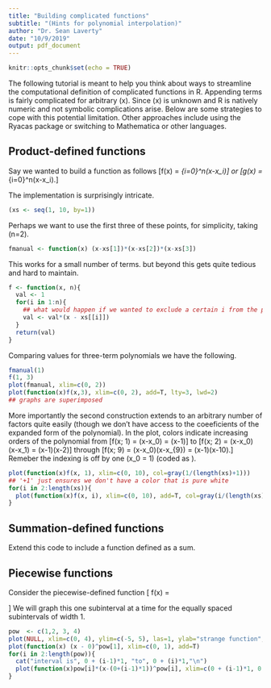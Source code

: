 ```yaml
---
title: "Building complicated functions"
subtitle: "(Hints for polynomial interpolation)"
author: "Dr. Sean Laverty"
date: "10/9/2019"
output: pdf_document
---
```


```r
knitr::opts_chunk$set(echo = TRUE)
```
The following tutorial is meant to help you think about ways to streamline the computational definition of complicated functions in R.  Appending terms is fairly complicated for arbitrary \(x\).  Since \(x\) is unknown and R is natively numeric and not symbolic complications arise.  Below are some strategies to cope with this potential limitation. Other approaches include using the Ryacas package or switching to Mathematica or other languages.

## Product-defined functions

Say we wanted to build a function as follows \[f(x) = \prod_{i=0}^n(x-x_i)\] or \[g(x) = \sum_{i=0}^n(x-x_i).\]

The implementation is surprisingly intricate.
```r
(xs <- seq(1, 10, by=1))
```

Perhaps we want to use the first three of these points, for simplicity, taking \(n=2\).

```r
fmanual <- function(x) (x-xs[1])*(x-xs[2])*(x-xs[3])
```

This works for a small number of terms. but beyond this gets quite tedious and hard to maintain.

```r
f <- function(x, n){
  val <- 1
  for(i in 1:n){
    ## what would happen if we wanted to exclude a certain i from the product?
    val <- val*(x - xs[[i]])
  }
  return(val)
}
```

Comparing values for three-term polynomials we have the following.

```r
fmanual(1)
f(1, 3)
plot(fmanual, xlim=c(0, 2))
plot(function(x)f(x,3), xlim=c(0, 2), add=T, lty=3, lwd=2)
## graphs are superimposed
```

More importantly the second construction extends to an arbitrary number of factors quite easily (though we don't have access to the coeeficients of the expanded form of the polynomial).  In the plot, colors indicate increasing orders of the polynomial from \[f(x; 1) = (x-x_0) = (x-1)\] to \[f(x; 2) = (x-x_0)(x-x_1) = (x-1)(x-2)\] through \[f(x; 9) = (x-x_0)\cdots(x-x_{9}) = (x-1)\cdots (x-10).\] Remeber the indexing is off by one \(x_0 = 1\) (coded as \texttt{xs[1]}).

```r

plot(function(x)f(x, 1), xlim=c(0, 10), col=gray(1/(length(xs)+1)))
## '+1' just ensures we don't have a color that is pure white
for(i in 2:length(xs)){
  plot(function(x)f(x, i), xlim=c(0, 10), add=T, col=gray(i/(length(xs)+1)))
}
```

## Summation-defined functions
Extend this code to include a function defined as a sum.

## Piecewise functions
Consider the piecewise-defined function \[
f(x) = \begin{cases}
1(x-0)^1, 0 \leq x < 1\\
2(x-1)^2, 1 \leq x < 2\\
3(x-2)^3, 2 \leq x < 3\\
4(x-3)^4, 3 \leq x \leq 4
\end{cases}\]
We will graph this one subinterval at a time for the equally spaced subintervals of width 1.

```r
pow  <- c(1,2, 3, 4)
plot(NULL, xlim=c(0, 4), ylim=c(-5, 5), las=1, ylab="strange function", xlab="x")
plot(function(x) (x - 0)^pow[1], xlim=c(0, 1), add=T)
for(i in 2:length(pow)){
  cat("interval is", 0 + (i-1)*1, "to", 0 + (i)*1,"\n")
  plot(function(x)pow[i]*(x-(0+(i-1)*1))^pow[i], xlim=c(0 + (i-1)*1, 0 + (i)*1), add=T)
}
```